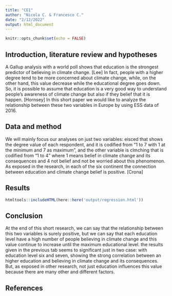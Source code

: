 ```yaml
---
title: "CE1"
author: "Nicola C. & Francesco C."
date: "2/12/2022"
output: html_document
---
```


```r
knitr::opts_chunk$set(echo = FALSE)
```

## Introduction, literature review and hypotheses
A Gallup analysis with a world poll shows that education is the strongest predictor of believing in climate change. [Lee] In fact, people with a higher degree tend to be more concerned about climate change, while, on the other hand, this value decrease while the educational degree goes down. So, it is possible to assume that education is a very good way to understand people's awareness of climate change but also if they belief that it is happen. [Hornsey] In this short paper we would like to analyze the relationship between these two variables in Europe by using ESS data of 2016. 

## Data and method
We will mainly focus our analyses on just two variables: eisced that shows the degree value of each respondent, and it is codified from "1 to 7 with 1 at the minimum and 7 as maximum", and the other variable is clmching that is codified from "1 to 4" where 1 means belief in climate change and its consequences and 4 not belief and not be worried about this phenomenon. As exposed in the research, in each of the six continent the connection between education and climate change belief is positive. [Crona]


## Results

```r
htmltools::includeHTML(here::here('output/regression.html'))
```


## Conclusion
At the end of this short research, we can say that the relationship between this two variables is surely positive, but we can say that each education level have a high number of people believing in climate change and this value continue to increase until the maximum educational level. the results given in the previous tab seems to significant just in two case: with education level six and seven, showing the strong correlation between an higher education and believing in climate change and its consequences. But, as exposed in other research, not just education influences this value because there are many other and different factors. 

## References


